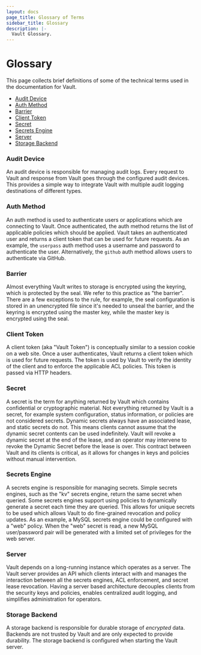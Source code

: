 ```yaml
---
layout: docs
page_title: Glossary of Terms
sidebar_title: Glossary
description: |-
  Vault Glossary.
---
```


# Glossary

This page collects brief definitions of some of the technical terms used in the
documentation for Vault.

- [Audit Device](#audit-device)
- [Auth Method](#auth-method)
- [Barrier](#barrier)
- [Client Token](#client-token)
- [Secret](#secret)
- [Secrets Engine](#secrets-engine)
- [Server](#server)
- [Storage Backend](#storage-backend)

### Audit Device

An audit device is responsible for managing audit logs.
Every request to Vault and response from Vault goes through the configured
audit devices. This provides a simple way to integrate Vault with multiple
audit logging destinations of different types.

### Auth Method

An auth method is used to authenticate users or applications
which are connecting to Vault. Once authenticated, the auth method returns the
list of applicable policies which should be applied. Vault takes an
authenticated user and returns a client token that can be used for future
requests. As an example, the `userpass` auth method uses a username and
password to authenticate the user. Alternatively, the `github` auth method
allows users to authenticate via GitHub.

### Barrier

Almost everything Vault writes to storage is encrypted using the keyring, which is protected by the seal. We refer to this practice as "the barrier". There are a few exceptions to the rule, for example, the seal configuration is stored in an unencrypted file since it's needed to unseal the barrier, and the keyring is encrypted using the master key, while the master key is encrypted using the seal.

### Client Token

A client token (aka "Vault Token") is conceptually
similar to a session cookie on a web site. Once a user authenticates, Vault
returns a client token which is used for future requests. The token is used by
Vault to verify the identity of the client and to enforce the applicable ACL
policies. This token is passed via HTTP headers.

### Secret

A secret is the term for anything returned by Vault which
contains confidential or cryptographic material. Not everything returned by
Vault is a secret, for example system configuration, status information, or
policies are not considered secrets. Dynamic secrets always have an associated lease, and static secrets do not.
This means clients cannot assume that the dynamic secret contents can be used
indefinitely. Vault will revoke a dynamic secret at the end of the lease, and an
operator may intervene to revoke the Dynamic Secret before the lease is over. This
contract between Vault and its clients is critical, as it allows for changes
in keys and policies without manual intervention.

### Secrets Engine

A secrets engine is responsible for managing secrets.
Simple secrets engines, such as the "kv" secrets engine, return the same
secret when queried. Some secrets engines support using policies to
dynamically generate a secret each time they are queried. This allows for
unique secrets to be used which allows Vault to do fine-grained revocation and
policy updates. As an example, a MySQL secrets engine could be configured with
a "web" policy. When the "web" secret is read, a new MySQL user/password pair
will be generated with a limited set of privileges for the web server.

### Server

Vault depends on a long-running instance which operates as a
server. The Vault server provides an API which clients interact with and
manages the interaction between all the secrets engines, ACL enforcement, and
secret lease revocation. Having a server based architecture decouples clients
from the security keys and policies, enables centralized audit logging, and
simplifies administration for operators.

### Storage Backend

A storage backend is responsible for durable storage of
_encrypted_ data. Backends are not trusted by Vault and are only expected to
provide durability. The storage backend is configured when starting the Vault
server.
